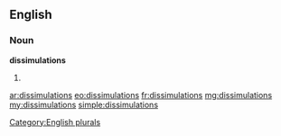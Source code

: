 ==English==

===Noun===
'''dissimulations'''

# {{plural of|dissimulation}}

[[Category:English plurals]]

[[ar:dissimulations]]
[[eo:dissimulations]]
[[fr:dissimulations]]
[[mg:dissimulations]]
[[my:dissimulations]]
[[simple:dissimulations]]